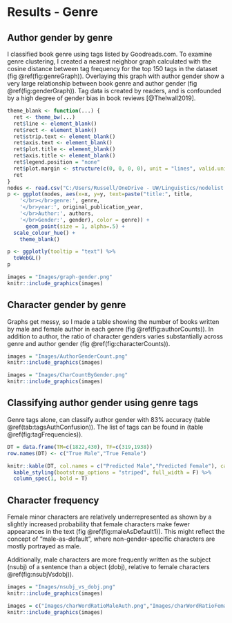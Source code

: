 # Results - Genre

## Author gender by genre

I classified book genre using tags listed by Goodreads.com. To examine genre clustering, I created a nearest neighbor graph calculated with the cosine distance between tag frequency for the top 150 tags in the dataset (fig \@ref(fig:genreGraph)). Overlaying this graph with author gender show a very large relationship between book genre and author gender (fig \@ref(fig:genderGraph)). Tag data is created by readers, and is confounded by a high degree of gender bias in book reviews [@Thelwall2019]. 


```r
theme_blank <- function(...) {
  ret <- theme_bw(...)
  ret$line <- element_blank()
  ret$rect <- element_blank()
  ret$strip.text <- element_blank()
  ret$axis.text <- element_blank()
  ret$plot.title <- element_blank()
  ret$axis.title <- element_blank()
  ret$legend.position = "none"
  ret$plot.margin <- structure(c(0, 0, 0, 0), unit = "lines", valid.unit = 3L, class = "unit")
  ret
}
nodes <- read.csv("C:/Users/Russell/OneDrive - UW/Linguistics/nodelist.csv")
p <- ggplot(nodes, aes(x=x, y=y, text=paste("title:", title,
    '</br></br>genre:', genre,
    '</br>year:', original_publication_year,
    '</br>Author:', authors,
    '</br>Gender:', gender), color = genre)) +
      geom_point(size = 1, alpha=.5) + 
  scale_colour_hue() + 
    theme_blank()

p <- ggplotly(tooltip = "text") %>%
  toWebGL()
p
```

```R
images = "Images/graph-gender.png"
knitr::include_graphics(images)
```

## Character gender by genre

Graphs get messy, so I made a table showing the number of books written by male and female author in each genre (fig \@ref(fig:authorCounts)). In addition to author, the ratio of character genders varies substantially across genre and author gender (fig \@ref(fig:characterCounts)). 

```R
images = "Images/AuthorGenderCount.png"
knitr::include_graphics(images)
```

```R
images = "Images/CharCountByGender.png"
knitr::include_graphics(images)
```

## Classifying author gender using genre tags

Genre tags alone, can classify author gender with 83% accuracy (table \@ref(tab:tagsAuthConfusion)). The list of tags can be found in (table \@ref(fig:tagFrequencies)).



```r
DT = data.frame(TM=c(1822,430), TF=c(319,1938))
row.names(DT) <- c("True Male","True Female")

knitr::kable(DT, col.names = c("Predicted Male","Predicted Female"), caption = 'Predicted author gender using tags') %>%
  kable_styling(bootstrap_options = "striped", full_width = F) %>%
  column_spec(1, bold = T)

```





## Character frequency

Female minor characters are relatively underrepresented as shown by a slightly increased probability that female characters make fewer appearances in the text (fig \@ref(fig:maleAsDefault1)). This might reflect the concept of “male-as-default”, where non-gender-specific characters are mostly portrayed as male.

Additionally, male characters are more frequently written as the subject (nsubj) of a sentence than a object (dobj), relative to female characters \@ref(fig:nsubjVsdobj)).

```R
images = "Images/nsubj_vs_dobj.png"
knitr::include_graphics(images)
```

```R
images = c("Images/charWordRatioMaleAuth.png","Images/charWordRatioFemaleAuth.png")
knitr::include_graphics(images)
```








  
